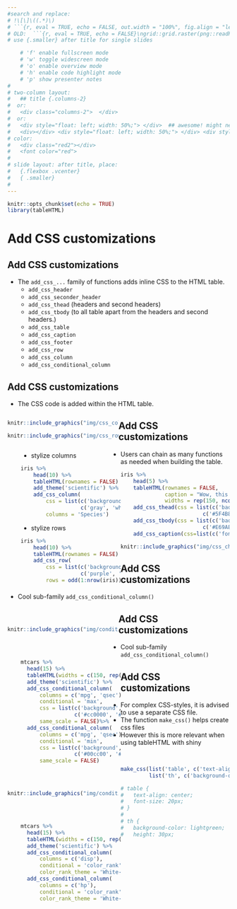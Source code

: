 ```yaml
---
#search and replace:
# !\[\]\((.*)\)
# ```{r, eval = TRUE, echo = FALSE, out.width = "100%", fig.align = "left"}\nknitr::include_graphics("\1")\n```
# OLD:  ```{r, eval = TRUE, echo = FALSE}\ngrid::grid.raster(png::readPNG("\1"))\n```
# use {.smaller} after title for single slides

    # 'f' enable fullscreen mode
    # 'w' toggle widescreen mode
    # 'o' enable overview mode
    # 'h' enable code highlight mode
    # 'p' show presenter notes
#
# two-column layout:
#   ## title {.columns-2}
#  or:
#   <div class="columns-2">  </div>
#  or:
#   <div style="float: left; width: 50%;"> </div>  ## awesome! might need a <div> </div> before the columns... (only "left" also works)
#   <div></div> <div style="float: left; width: 50%;"> </div> <div style="float: left; width: 50%;"> </div> 
# color:
#   <div class="red2"></div>
#   <font color="red">
#
# slide layout: after title, place:
#   {.flexbox .vcenter}
#   { .smaller}
#   
---
```



```r
knitr::opts_chunk$set(echo = TRUE)
library(tableHTML)
```


# Add CSS customizations

## Add CSS customizations
- The `add_css_...` family of functions adds inline CSS to the HTML table.
    - `add_css_header`
    - `add_css_seconder_header`
    - `add_css_thead` (headers and second headers)
    - `add_css_tbody` (to all table apart from the headers and second headers.)
    - `add_css_table`
    - `add_css_caption`
    - `add_css_footer`
    - `add_css_row`
    - `add_css_column`
    - `add_css_conditional_column`

## Add CSS customizations
- The CSS code is added within the HTML table.

<div style="float: left; width: 50%;"> 
```r
knitr::include_graphics("img/css_col.png")
```

```r
knitr::include_graphics("img/css_row.png")
```
</div>

<div style="float: left; width: 45%; margin-left: 30px"> 
- stylize columns
```r
iris %>% 
    head(10) %>% 
    tableHTML(rownames = FALSE) %>%
    add_theme('scientific') %>% 
    add_css_column(
        css = list(c('background-color', 'color'),
                   c('gray', 'white')),
        columns = 'Species') 
```

- stylize rows
```r
iris %>% 
    head(10) %>% 
    tableHTML(rownames = FALSE) %>%
    add_css_row(
        css = list(c('background-color', 'color'),
                   c('purple', 'white')),
        rows = odd(1:nrow(iris))) 
```
</div>

## Add CSS customizations
- Users can chain as many functions as needed when building the table.

```r
iris %>% 
    head(5) %>% 
    tableHTML(rownames = FALSE, 
              caption = "Wow, this is very purple",
              widths = rep(150, ncol(iris)))  %>%
    add_css_thead(css = list(c('background-color', 'color'), 
                          c('#5F4B8BFF', '#E69A8DFF'))) %>%
    add_css_tbody(css = list(c('background-color', 'color', 'text-align'), 
                          c('#E69A8DFF', '#5F4B8BFF', 'center'))) %>% 
    add_css_caption(css=list(c('font-size', 'color'), c('20', '#5F4B8BFF')))
```

```r
knitr::include_graphics("img/css_chained.png")
```

## Add CSS customizations
- Cool sub-family `add_css_conditional_column()` 

<div style="float: left; width: 50%;"> 
<br>
```r
knitr::include_graphics("img/conditional_css_1.png")
```
</div>


<div style="float: left; width: 45%; margin-left: 30px"> 
<br>
```r
mtcars %>% 
  head(15) %>% 
  tableHTML(widths = c(150, rep(50, 11))) %>% 
  add_theme('scientific') %>% 
  add_css_conditional_column(
      columns = c('mpg', 'qsec'), 
      conditional = 'max', 
      css = list(c('background', 'color'),
                 c('#cc0000', '#ffffff')), 
      same_scale = FALSE)%>% 
  add_css_conditional_column(
      columns = c('mpg', 'qsec'), 
      conditional = 'min', 
      css = list(c('background', 'color'), 
                 c('#00cc00', '#ffffff')),
      same_scale = FALSE)
```
</div>

## Add CSS customizations
- Cool sub-family `add_css_conditional_column()` 

<div style="float: left; width: 50%;"> 
<br>
```r
knitr::include_graphics("img/conditional_css_2.png")
```
</div>

<div style="float: left; width: 45%; margin-left: 30px"> 
<br>
```r
mtcars %>% 
  head(15) %>% 
  tableHTML(widths = c(150, rep(50, 11))) %>% 
  add_theme('scientific') %>% 
  add_css_conditional_column(
      columns = c('disp'), 
      conditional = 'color_rank',
      color_rank_theme = 'White-Blue')%>% 
  add_css_conditional_column(
      columns = c('hp'), 
      conditional = 'color_rank',
      color_rank_theme = 'White-Red') 
```
</div>

## Add CSS customizations
- For complex CSS-styles, it is advised to use a separate CSS file.
- The function `make_css()` helps create css files
- However this is more relevant when using tableHTML with shiny

<br>

```r
make_css(list('table', c('text-align', 'font-size'), c('center', '20px')),
         list('th', c('background-color', 'height'), c('lightgreen', '30px')))

# table {
#   text-align: center;
#   font-size: 20px;
# }
# 
# th {
#   background-color: lightgreen;
#   height: 30px;
```
